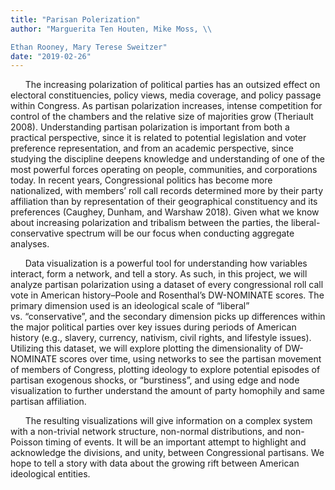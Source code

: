 ```yaml
---
title: "Parisan Polerization"
author: "Marguerita Ten Houten, Mike Moss, \\

Ethan Rooney, Mary Terese Sweitzer"
date: "2019-02-26"
---
```

\pagenumbering{gobble}

&nbsp;&nbsp;&nbsp;&nbsp;&nbsp;&nbsp;The increasing polarization of political parties has an outsized effect on electoral constituencies, policy views, media coverage, and policy passage within Congress. As partisan polarization increases, intense competition for control of the chambers and the relative size of majorities grow (Theriault 2008). Understanding partisan polarization is important from both a practical perspective, since it is related to potential legislation and voter preference representation, and from an academic perspective, since studying the discipline deepens knowledge and understanding of one of the most powerful forces operating on people, communities, and corporations today. In recent years, Congressional politics has become more nationalized, with members’ roll call records determined more by their party affiliation than by representation of their geographical constituency and its preferences (Caughey, Dunham, and Warshaw 2018). Given what we know about increasing polarization and tribalism between the parties, the liberal-conservative spectrum will be our focus when conducting aggregate analyses. 

&nbsp;&nbsp;&nbsp;&nbsp;&nbsp;&nbsp;Data visualization is a powerful tool for understanding how variables interact, form a network, and tell a story.  As such, in this project, we will analyze partisan polarization using a dataset of every congressional roll call vote in American history--Poole and Rosenthal’s DW-NOMINATE scores. The primary dimension used is an ideological scale of “liberal” vs. “conservative”, and the secondary dimension picks up differences within the major political parties over key issues during periods of American history (e.g., slavery, currency, nativism, civil rights, and lifestyle issues). Utilizing this dataset, we will explore plotting the dimensionality of DW-NOMINATE scores over time, using networks to see the partisan movement of members of Congress, plotting ideology to explore potential episodes of partisan exogenous shocks, or “burstiness”, and using edge and node visualization to further understand the amount of party homophily and same partisan affiliation. 

&nbsp;&nbsp;&nbsp;&nbsp;&nbsp;&nbsp;The resulting visualizations will give information on a complex system with a non-trivial network structure, non-normal distributions, and non-Poisson timing of events. It will be an important attempt to highlight and acknowledge the divisions, and unity, between Congressional partisans. We hope to tell a story with data about the growing rift between American ideological entities.

